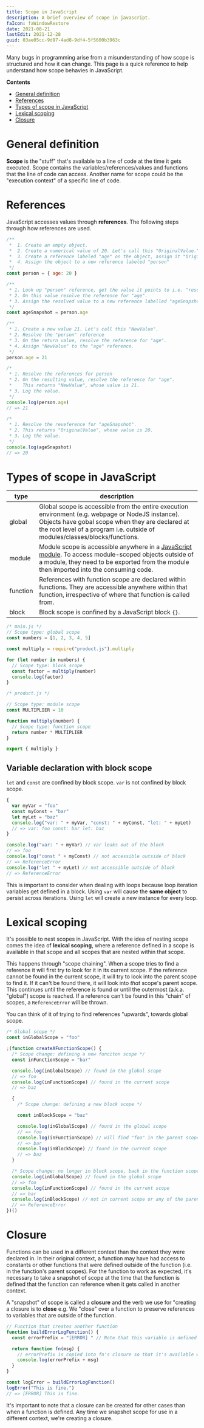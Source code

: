 ```yaml
---
title: Scope in JavaScript
description: A brief overview of scope in javascript.
faIcon: faWindowRestore
date: 2021-08-21
lastEdit: 2021-12-28
guid: 03ae05cc-9d97-4ad8-9df4-5f5600b3963c
---
```


Many bugs in programming arise from a misunderstanding of how scope is structured and how it can change. This page is a quick reference to help understand how scope behavies in JavaScript.

**Contents**

- [General definition](#general-definition)
- [References](#references)
- [Types of scope in JavaScript](#types-of-scope-in-javascript)
- [Lexical scoping](#lexical-scoping)
- [Closure](#closure)

# General definition

**Scope** is the "stuff" that's available to a line of code at the time it gets executed. Scope contains the variables/references/values and functions that the line of code can access. Another name for scope could be the "execution context" of a specific line of code.

# References

JavaScript accesses values through **references**. The following steps through how references are used.

```javascript
/**
 *  1. Create an empty object.
 *  2. Create a numerical value of 20. Let's call this "OriginalValue."
 *  3. Create a reference labeled "age" on the object, assign it "OriginalValue"
 *  4. Assign the object to a new reference labeled "person"
 */
const person = { age: 20 }

/**
 * 1. Look up "person" reference, get the value it points to i.e. "resolve the reference".
 * 2. On this value resolve the reference for "age".
 * 3. Assign the resolved value to a new reference labelled "ageSnapshot".
 */
const ageSnapshot = person.age

/**
 * 1. Create a new value 21. Let's call this "NewValue".
 * 2. Resolve the "person" reference
 * 3. On the return value, resolve the reference for "age".
 * 4. Assign "NewValue" to the "age" reference.
 */
person.age = 21

/*
 * 1. Resolve the references for person
 * 2. On the resulting value, resolve the reference for "age".
 *    This returns "NewValue", whose value is 21.
 * 3. Log the value.
 */
console.log(person.age)
// => 21

/*
 * 1. Resolve the reveference for "ageSnapshot".
 * 2. This returns "OriginalValue", whose value is 20.
 * 3. Log the value.
 */
console.log(ageSnapshot)
// => 20
```

# Types of scope in JavaScript

| type     | description                                                                                                                                                                                                                                                               |
| -------- | ------------------------------------------------------------------------------------------------------------------------------------------------------------------------------------------------------------------------------------------------------------------------- |
| global   | Global scope is accessible from the entire execution environment (e.g. webpage or NodeJS instance). Objects have gobal scope when they are declared at the root level of a program i.e. outside of modules/classes/blocks/functions.                                      |
| module   | Module scope is accessible anywhere in a [JavaScript module](https://developer.mozilla.org/en-US/docs/Web/JavaScript/Guide/Modules). To access module-scoped objects outside of a module, they need to be exported from the module then imported into the consuming code. |
| function | References with function scope are declared within functions. They are accessible anywhere within that function, irrespective of where that function is called from.                                                                                                      |
| block    | Block scope is confined by a JavaScript block `{}`.                                                                                                                                                                                                                       |

```javascript
/* main.js */
// Scope type: global scope
const numbers = [1, 2, 3, 4, 5]

const multiply = require("product.js").multiply

for (let number in numbers) {
  // Scope type: block scope
  const factor = multiply(number)
  console.log(factor)
}
```

```javascript
/* product.js */

// Scope type: module scope
const MULTIPLIER = 10

function multiply(number) {
  // Scope type: function scope
  return number * MULTIPLIER
}

export { multiply }
```

## Variable declaration with block scope

`let` and `const` are confined by block scope. `var` is not confined by block scope.

```javascript
{
  var myVar = "foo"
  const myConst = "bar"
  let myLet = "baz"
  console.log("var: " + myVar, "const: " + myConst, "let: " + myLet)
  // => var: foo const: bar let: baz
}

console.log("var: " + myVar) // var leaks out of the block
// => foo
console.log("const " + myConst) // not accessible outside of block
// => ReferenceError
console.log("let " + myLet) // not accessible outside of block
// => ReferenceError
```

This is important to consider when dealing with loops because loop iteration variables get defined in a block. Using `var` will cause the **same object** to persist across iterations. Using `let` will create a new instance for every loop.

# Lexical scoping

It's possible to nest scopes in JavaScript. With the idea of nesting scope comes the idea of **lexical scoping**, where a reference defined in a scope is available in that scope and all scopes that are nested within that scope.

This happens through "scope chaining". When a scope tries to find a reference it will first try to look for it in its current scope. If the reference cannot be found in the current scope, it will try to look into the parent scope to find it. If it can't be found there, it will look into _that_ scope's parent scope. This continues until the reference is found or until the outermost (a.k.a. "global") scope is reached. If a reference can't be found in this "chain" of scopes, a `ReferenceError` will be thrown.

You can think of it of trying to find references "upwards", towards global scope.

```javascript
/* Global scope */
const inGlobalScope = "foo"

;(function createAFunctionScope() {
  /* Scope change: defining a new funciton scope */
  const inFunctionScope = "bar"

  console.log(inGlobalScope) // found in the global scope
  // => foo
  console.log(inFunctionScope) // found in the current scope
  // => baz

  {
    /* Scope change: defining a new block scope */

    const inBlockScope = "baz"

    console.log(inGlobalScope) // found in the global scope
    // => foo
    console.log(inFunctionScope) // will find "foo" in the parent scope
    // => bar
    console.log(inBlockScope) // found in the current scope
    // => baz
  }

  /* Scope change: no longer in block scope, back in the function scope */
  console.log(inGlobalScope) // found in the global scope
  // => foo
  console.log(inFunctionScope) // found in the current scope
  // => bar
  console.log(inBlockScope) // not in current scope or any of the parent scopes
  // => ReferenceError
})()
```

# Closure

Functions can be used in a different context than the context they were declared in. In their original context, a function may have had access to constants or other functions that were defined outside of the function (i.e. in the function's parent scopes). For the function to work as expected, it's necessary to take a snapshot of scope at the time that the function is defined that the function can reference when it gets called in another context.

A "snapshot" of scope is called a **closure** and the verb we use for "creating a closure is to **close** e.g. We "close" over a function to preserve references to variables that are outside of the function.

```javascript
// Function that creates another function
function buildErrorLogFunction() {
  const errorPrefix = "[ERROR] " // Note that this variable is defined outside of the fn function.

  return function fn(msg) {
    // errorPrefix is copied into fn's closure so that it's available when logError gets called.
    console.log(errorPrefix + msg)
  }
}

const logError = buildErrorLogFunction()
logError("This is fine.")
// => [ERROR] This is fine.
```

It's important to note that a closure can be created for other cases than when a function is defined. Any time we snapshot scope for use in a different context, we're creating a closure.
